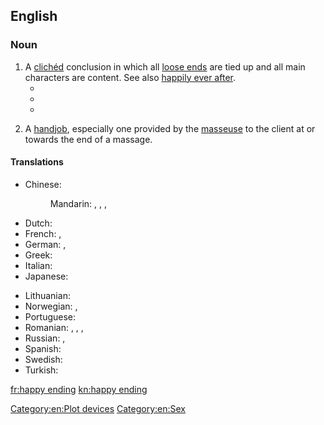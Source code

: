 ==English==

===Noun===
{{en-noun}}

# A [[clichéd]] conclusion in which all [[loose end]]s are tied up and all main characters are content. See also [[happily ever after]].
#* {{quote-book
|year=1930
|title=The Conquest of Happiness
|first=Bertrand
|last=Russell
|authorlink=Bertrand Russell
|passage=Life is not to be conceived on the analogy of a melodrama in which the hero and heroine go through incredible misfortunes for which they are compensated by a '''happy ending'''.
}}
#* {{quote-video
|date=1957-07-06
|title={{w|What's Opera, Doc?}}
|people=Mel Blanc
|role=Bugs Bunny
|passage=Well, what did you expect in an opera? A '''happy ending'''?
}}
#* {{quote-song
|year=1987
|title=Storybook Love
|composer={{w|Willy DeVille}}
|passage=And she said: / "Don't you know that storybook loves, / Always have a '''happy ending'''."
}}
# {{lb|en|vulgar|slang|used euphemistically}} A [[handjob]], especially one provided by the [[masseuse]] to the client at or towards the end of a massage.

====Translations====
{{trans-top|happy end}}
* Chinese:
*: Mandarin: {{t+|cmn|大團圓|sc=Hani}}, {{t+|cmn|大团圆|tr=dàtuányuán|sc=Hani}}, {{t|cmn|大團圓結局|sc=Hani}}, {{t|cmn|大团圆结局|tr=dàtuányuán jiéjú|sc=Hani}}
* Dutch: {{t|nl|blijeinde|n}}
* French: {{t|fr|fin heureuse|f}}, {{t+|fr|happy end|m}}
* German: {{t+|de|Happy End|n}}, {{t|de|glückliches Ende|n}}
* Greek: {{t+|el|χάπι εντ|n}}
* Italian: {{t|it|lieto fine|m}}
* Japanese: {{t|ja|ハッピーエンド|tr=happīendo}}
{{trans-mid}}
* Lithuanian: {{t|lt|laiminga pabaiga|f}}
* Norwegian: {{t|no|lykkelig slutt|m}}, {{t|no|happy ending|m}}
* Portuguese: {{t|pt|final feliz|m}}
* Romanian: {{t|ro|final norocos|n}}, {{t|ro|final fericit|n}}, {{t|ro|final reușit|n}}, {{t|ro|sfârșit fericit|n}}
* Russian: {{t|ru|счастли́вый коне́ц|m}}, {{t+|ru|хэ́ппи-э́нд|m}}
* Spanish: {{t|es|final feliz|m}}
* Swedish: {{t|sv|lyckligt slut|n}}
* Turkish: {{t|tr|mutlu son}}
{{trans-bottom}}

[[Category:en:Plot devices]]
[[Category:en:Sex]]

[[fr:happy ending]]
[[kn:happy ending]]